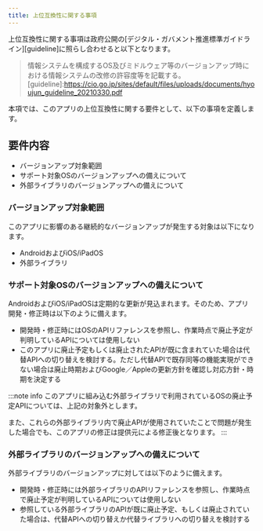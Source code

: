 ```yaml
---
title: 上位互換性に関する事項
---
```


上位互換性に関する事項は政府公開の[デジタル・ガバメント推進標準ガイドライン][guideline]に照らし合わせると以下となります。
>情報システムを構成するOS及びミドルウェア等のバージョンアップ時における情報システムの改修の許容度等を記載する。  
[guideline]:<https://cio.go.jp/sites/default/files/uploads/documents/hyoujun_guideline_20210330.pdf>

本項では、このアプリの上位互換性に関する要件として、以下の事項を定義します。

## 要件内容

- バージョンアップ対象範囲
- サポート対象OSのバージョンアップへの備えについて
- 外部ライブラリのバージョンアップへの備えについて

### バージョンアップ対象範囲

このアプリに影響のある継続的なバージョンアップが発生する対象は以下になります。

- AndroidおよびiOS/iPadOS
- 外部ライブラリ

### サポート対象OSのバージョンアップへの備えについて

AndroidおよびiOS/iPadOSは定期的な更新が見込まれます。そのため、アプリ開発・修正時は以下のように備えます。

- 開発時・修正時にはOSのAPIリファレンスを参照し、作業時点で廃止予定が判明しているAPIについては使用しない
- このアプリに廃止予定もしくは廃止されたAPIが既に含まれていた場合は代替APIへの切り替えを検討する。ただし代替APIで既存同等の機能実現ができない場合は廃止時期およびGoogle／Appleの更新方針を確認し対応方針・時期を決定する

:::note info
このアプリに組み込む外部ライブラリで利用されているOSの廃止予定APIについては、上記の対象外とします。

また、これらの外部ライブラリ内で廃止APIが使用されていたことで問題が発生した場合でも、このアプリの修正は提供元による修正後となります。
:::

### 外部ライブラリのバージョンアップへの備えについて

外部ライブラリのバージョンアップに対しては以下のように備えます。

- 開発時・修正時には外部ライブラリのAPIリファレンスを参照し、作業時点で廃止予定が判明しているAPIについては使用しない
- 参照している外部ライブラリのAPIが既に廃止予定、もしくは廃止されていた場合は、代替APIへの切り替えか代替ライブラリへの切り替えを検討する
